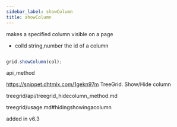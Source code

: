 ```yaml
---
sidebar_label: showColumn
title: showColumn
---
```



          


<Short>
 makes a specified column visible on a page



</Short>



- colId	string,number	the id of a column




~~~js

grid.showColumn(col);


~~~
 api_method

<Descr>



</Descr>


 https://snippet.dhtmlx.com/1gekn97m	TreeGrid. Show/Hide column

 treegrid/api/treegrid_hidecolumn_method.md

 treegrid/usage.md#hidingshowingacolumn

 added in v6.3


